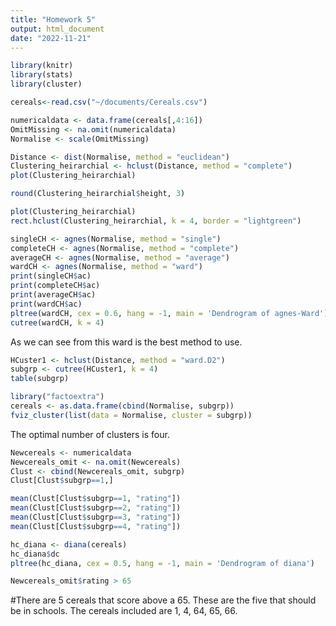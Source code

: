 ```yaml
---
title: "Homework 5"
output: html_document
date: "2022-11-21"
---
```


```r
library(knitr)
library(stats)
library(cluster)
```
```r
cereals<-read.csv("~/documents/Cereals.csv")
```

```r
numericaldata <- data.frame(cereals[,4:16])
OmitMissing <- na.omit(numericaldata)
Normalise <- scale(OmitMissing)
```

```r
Distance <- dist(Normalise, method = "euclidean")
Clustering_heirarchial <- hclust(Distance, method = "complete")
plot(Clustering_heirarchial)
```
```r
round(Clustering_heirarchial$height, 3)
```
```r
plot(Clustering_heirarchial)
rect.hclust(Clustering_heirarchial, k = 4, border = "lightgreen")
```
```r
singleCH <- agnes(Normalise, method = "single")
completeCH <- agnes(Normalise, method = "complete")
averageCH <- agnes(Normalise, method = "average")
wardCH <- agnes(Normalise, method = "ward")
print(singleCH$ac)
print(completeCH$ac)
print(averageCH$ac)
print(wardCH$ac)
pltree(wardCH, cex = 0.6, hang = -1, main = 'Dendrogram of agnes-Ward')
cutree(wardCH, k = 4)
```
As we can see from this ward is the best method to use.
```r
HCuster1 <- hclust(Distance, method = "ward.D2")
subgrp <- cutree(HCuster1, k = 4)
table(subgrp)
```
```r
library("factoextra")
cereals <- as.data.frame(cbind(Normalise, subgrp))
fviz_cluster(list(data = Normalise, cluster = subgrp))
```
The optimal number of clusters is four.
```r
Newcereals <- numericaldata
Newcereals_omit <- na.omit(Newcereals)
Clust <- cbind(Newcereals_omit, subgrp)
Clust[Clust$subgrp==1,]
```
```r
mean(Clust[Clust$subgrp==1, "rating"])
mean(Clust[Clust$subgrp==2, "rating"])
mean(Clust[Clust$subgrp==3, "rating"])
mean(Clust[Clust$subgrp==4, "rating"])
```
```r
hc_diana <- diana(cereals)
hc_diana$dc
pltree(hc_diana, cex = 0.5, hang = -1, main = 'Dendrogram of diana')
```
```r
Newcereals_omit$rating > 65
```

#There are 5 cereals that score above a 65. These are the five that should be in schools. The cereals included are 1, 4, 64, 65, 66.